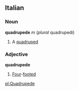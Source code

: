 ==Italian==
===Noun===
'''quadrupede''' ''m'' (''plural'' quadrupedi)
#A [[quadruped]]

===Adjective===
'''quadrupede'''
#[[Four]]-[[foot]]ed

[[pl:Quadrupede]]